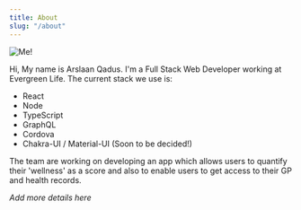 ```yaml
---
title: About
slug: "/about"
---
```


![Me!](./me.png)

Hi, My name is Arslaan Qadus. I'm a Full Stack Web Developer working at Evergreen Life. The current stack we use is:

 - React
 - Node
 - TypeScript
 - GraphQL
 - Cordova
 - Chakra-UI / Material-UI (Soon to be decided!)

The team are working on developing an app which allows users to quantify their 'wellness' as a score and also to enable users to get access to their GP and health records.

*Add more details here*